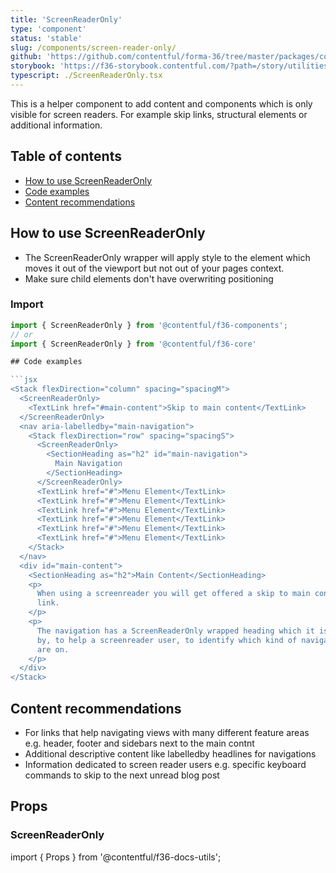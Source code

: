 ```yaml
---
title: 'ScreenReaderOnly'
type: 'component'
status: 'stable'
slug: /components/screen-reader-only/
github: 'https://github.com/contentful/forma-36/tree/master/packages/core/src/ScreenReaderOnly'
storybook: 'https://f36-storybook.contentful.com/?path=/story/utilities-screenreaderonly--basic'
typescript: ./ScreenReaderOnly.tsx
---
```


This is a helper component to add content and components which is only visible for screen readers. For example skip links, structural elements or additional information.

## Table of contents

- [How to use ScreenReaderOnly](#how-to-use-screenreaderonly)
- [Code examples](#code-examples)
- [Content recommendations](#content-recommendations)

## How to use ScreenReaderOnly

- The ScreenReaderOnly wrapper will apply style to the element which moves it out of the viewport but not out of your pages context.
- Make sure child elements don't have overwriting positioning

### Import

````js static=true
import { ScreenReaderOnly } from '@contentful/f36-components';
// or
import { ScreenReaderOnly } from '@contentful/f36-core'

## Code examples

```jsx
<Stack flexDirection="column" spacing="spacingM">
  <ScreenReaderOnly>
    <TextLink href="#main-content">Skip to main content</TextLink>
  </ScreenReaderOnly>
  <nav aria-labelledby="main-navigation">
    <Stack flexDirection="row" spacing="spacingS">
      <ScreenReaderOnly>
        <SectionHeading as="h2" id="main-navigation">
          Main Navigation
        </SectionHeading>
      </ScreenReaderOnly>
      <TextLink href="#">Menu Element</TextLink>
      <TextLink href="#">Menu Element</TextLink>
      <TextLink href="#">Menu Element</TextLink>
      <TextLink href="#">Menu Element</TextLink>
      <TextLink href="#">Menu Element</TextLink>
      <TextLink href="#">Menu Element</TextLink>
    </Stack>
  </nav>
  <div id="main-content">
    <SectionHeading as="h2">Main Content</SectionHeading>
    <p>
      When using a screenreader you will get offered a skip to main content
      link.
    </p>
    <p>
      The navigation has a ScreenReaderOnly wrapped heading which it is labelled
      by, to help a screenreader user, to identify which kind of navigation they
      are on.
    </p>
  </div>
</Stack>
````

## Content recommendations

- For links that help navigating views with many different feature areas e.g. header, footer and sidebars next to the main contnt
- Additional descriptive content like labelledby headlines for navigations
- Information dedicated to screen reader users e.g. specific keyboard commands to skip to the next unread blog post

## Props

### ScreenReaderOnly

import { Props } from '@contentful/f36-docs-utils';

<Props of="ScreenReaderOnly" />
